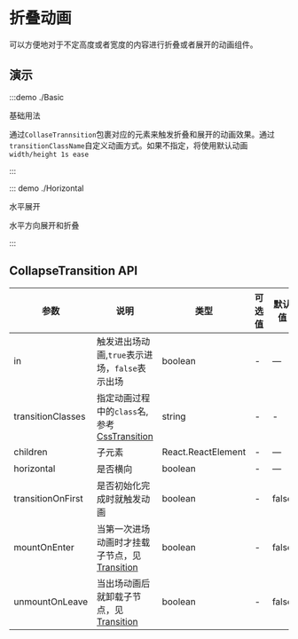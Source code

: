 # 折叠动画

可以方便地对于不定高度或者宽度的内容进行折叠或者展开的动画组件。

## 演示

:::demo ./Basic

基础用法

通过`CollaseTrannsition`包裹对应的元素来触发折叠和展开的动画效果。通过`transitionClassName`自定义动画方式。如果不指定，将使用默认动画`width/height 1s ease`

:::

::: demo ./Horizontal

水平展开

水平方向展开和折叠

:::

## CollapseTransition API

| 参数 | 说明 | 类型 | 可选值 | 默认值 | 是否必填 |
| --- | --- | --- | --- | --- | --- |
| in | 触发进出场动画,`true`表示进场，`false`表示出场 | boolean | - | — | true |
| transitionClasses | 指定动画过程中的`class`名,参考[CssTransition](/components/CssTransition) | string | - | - | false |
| children | 子元素 | React.ReactElement | - | — | true |
| horizontal | 是否横向 | boolean | - | — | - |
| transitionOnFirst | 是否初始化完成时就触发动画 | boolean | - | false | false |
| mountOnEnter | 当第一次进场动画时才挂载子节点，见[Transition](/components/Transition) | boolean | - | false | false |
| unmountOnLeave | 当出场动画后就卸载子节点，见[Transition](/components/Transition) | boolean | - | false | false |
